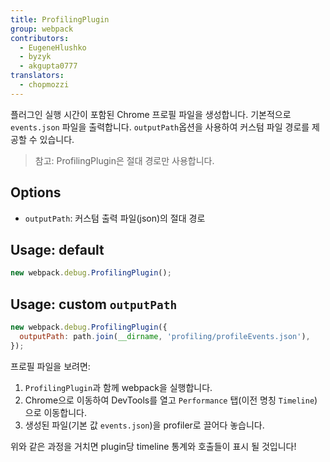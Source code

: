 ```yaml
---
title: ProfilingPlugin
group: webpack
contributors:
  - EugeneHlushko
  - byzyk
  - akgupta0777
translators:
  - chopmozzi
---
```


플러그인 실행 시간이 포함된 Chrome 프로필 파일을 생성합니다. 기본적으로 `events.json` 파일을 출력합니다. `outputPath`옵션을 사용하여 커스텀 파일 경로를 제공할 수 있습니다.

> 참고: ProfilingPlugin은 절대 경로만 사용합니다.

## Options

- `outputPath`: 커스텀 출력 파일(json)의 절대 경로

## Usage: default

```js
new webpack.debug.ProfilingPlugin();
```

## Usage: custom `outputPath`

```js
new webpack.debug.ProfilingPlugin({
  outputPath: path.join(__dirname, 'profiling/profileEvents.json'),
});
```

프로필 파일을 보려면:

1. `ProfilingPlugin`과 함께 webpack을 실행합니다.
2. Chrome으로 이동하여 DevTools를 열고 `Performance` 탭(이전 명칭 `Timeline`)으로 이동합니다.
3. 생성된 파일(기본 값 `events.json`)을 profiler로 끌어다 놓습니다.

위와 같은 과정을 거치면 plugin당 timeline 통계와 호출들이 표시 될 것입니다!
